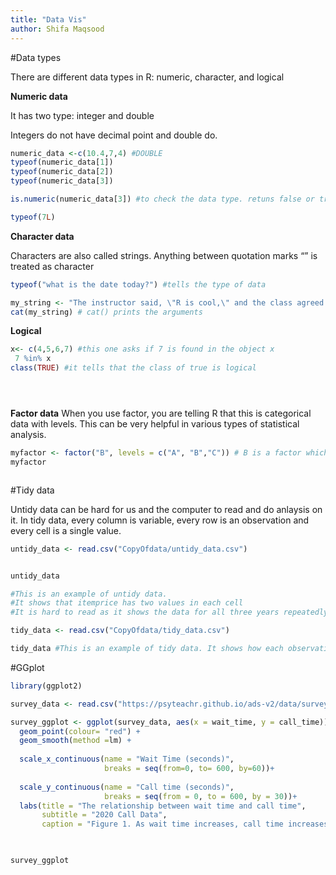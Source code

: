 ```yaml
---
title: "Data Vis"
author: Shifa Maqsood
---
```


#Data types

There are different data types in R: numeric, character, and logical

**Numeric data**

It has two type: integer and double

Integers do not have decimal point and double do.

```r
numeric_data <-c(10.4,7,4) #DOUBLE
typeof(numeric_data[1])
typeof(numeric_data[2])
typeof(numeric_data[3])

is.numeric(numeric_data[3]) #to check the data type. retuns false or true

typeof(7L)

```

**Character data**

Characters are also called strings. Anything between quotation marks "" is treated as character

```r

typeof("what is the date today?") #tells the type of data

my_string <- "The instructor said, \"R is cool,\" and the class agreed."
cat(my_string) # cat() prints the arguments


```

**Logical**

```r
x<- c(4,5,6,7) #this one asks if 7 is found in the object x
 7 %in% x 
class(TRUE) #it tells that the class of true is logical





```

**Factor data** When you use factor, you are telling R that this is categorical data with levels. This can be very helpful in various types of statistical analysis.

```r

myfactor <- factor("B", levels = c("A", "B","C")) # B is a factor which has three levels A,B and C
myfactor 



```

#Tidy data

Untidy data can be hard for us and the computer to read and do anlaysis on it. In tidy data, every column is variable, every row is an observation and every cell is a single value.

```r

untidy_data <- read.csv("CopyOfdata/untidy_data.csv")


untidy_data

#This is an example of untidy data. 
#It shows that itemprice has two values in each cell
#It is hard to read as it shows the data for all three years repeatedly which can be confusing to analyze.

```

```r

tidy_data <- read.csv("CopyOfdata/tidy_data.csv")

tidy_data #This is an example of tidy data. It shows how each observatio ihas its own row and each value has its own cell.

```

#GGplot

```r
library(ggplot2)

survey_data <- read.csv("https://psyteachr.github.io/ads-v2/data/survey_data.csv")

survey_ggplot <- ggplot(survey_data, aes(x = wait_time, y = call_time)) +
  geom_point(colour= "red") +
  geom_smooth(method =lm) + 
  
  scale_x_continuous(name = "Wait Time (seconds)",
                     breaks = seq(from=0, to= 600, by=60))+
  
  scale_y_continuous(name = "Call time (seconds)",
                     breaks = seq(from = 0, to = 600, by = 30))+
  labs(title = "The relationship between wait time and call time",
       subtitle = "2020 Call Data",
       caption = "Figure 1. As wait time increases, call time increases.")
  


survey_ggplot


```

